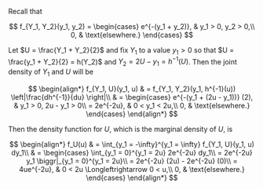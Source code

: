 Recall that

$$
f_{Y_1, Y_2}(y_1, y_2) =
\begin{cases}
    e^{-(y_1 + y_2)}, & y_1 > 0, y_2 > 0,\\
    0, & \text{elsewhere.}
\end{cases}
$$

Let $U = \frac{Y_1 + Y_2}{2}$ and fix $Y_1$ to a value $y_1 > 0$ so that $U = \frac{y_1 + Y_2}{2} = h(Y_2)$ and $Y_2 = 2U - y_1 = h^{-1}(U)$.
Then the joint density of $Y_1$ and $U$ will be

$$
\begin{align*}
    f_{Y_1, U}(y_1, u) & = f_{Y_1, Y_2}(y_1, h^{-1}(u)) \left|\frac{dh^{-1}}{du} \right|\\
    & =
    \begin{cases}
        e^{-(y_1 + (2u - y_1))} (2), & y_1 > 0, 2u - y_1 > 0\\
        = 2e^{-2u}, & 0 < y_1 < 2u,\\
        0, & \text{elsewhere.}
    \end{cases}
\end{align*}
$$

Then the density function for $U$, which is the marginal density of $U$, is

$$
\begin{align*}
    f_U(u) & = \int_{y_1 = -\infty}^{y_1 = \infty} f_{Y_1, U}(y_1, u) dy_1\\
    & =
    \begin{cases}
        \int_{y_1 = 0}^{y_1 = 2u} 2e^{-2u} dy_1\\
        = 2e^{-2u} y_1 \biggr|_{y_1 = 0}^{y_1 = 2u}\\
        = 2e^{-2u} (2u) - 2e^{-2u} (0)\\
        = 4ue^{-2u}, & 0 < 2u \Longleftrightarrow 0 < u,\\
        0, & \text{elsewhere.}
    \end{cases}
\end{align*}
$$
